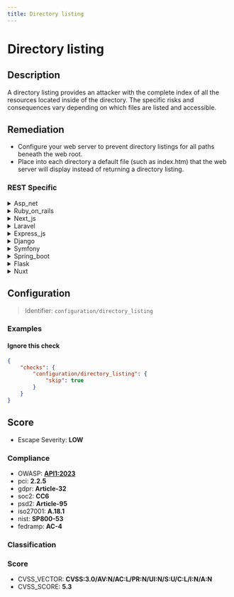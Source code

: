 ```yaml
---
title: Directory listing
---
```


# Directory listing

## Description

A directory listing provides an attacker with the complete index of all the resources located inside of the directory.
The specific risks and consequences vary depending on which files are listed and accessible.


## Remediation

- Configure your web server to prevent directory listings for all paths beneath the web root.
- Place into each directory a default file (such as index.htm) that the web server will display instead of returning a directory listing.



### REST Specific

<details>
    <summary>Asp_net</summary>

To prevent directory listing in ASP.NET, configure the web server to disable directory browsing. In IIS, this can be done by opening the IIS Manager, navigating to the 'Directory Browsing' feature, and setting it to 'Disabled'. Additionally, ensure that default documents are properly configured so that a default web page is served instead of a directory listing. In the web.config file, set the 'system.webServer/directoryBrowse' element's 'enabled' attribute to 'false' to block directory listing at the application level.

</details>

<details>
    <summary>Ruby_on_rails</summary>

In Ruby on Rails, disable directory listings by ensuring the `config.serve_static_files` option is set to `false` in your application's configuration file. Additionally, configure your web server (e.g., Apache or Nginx) to deny directory browsing. For Apache, use 'Options -Indexes' in your .htaccess file or Apache configuration. For Nginx, ensure 'autoindex off;' is included in the server block configuration.

</details>

<details>
    <summary>Next_js</summary>

In Next.js, disable directory listing by ensuring that the 'server' configuration does not serve static files from a public directory without explicit routes. Use a custom server or middleware to control access to files, and set proper file permissions to prevent unauthorized directory traversal and exposure of sensitive files.

</details>

<details>
    <summary>Laravel</summary>

In Laravel, disable directory listing by ensuring the 'Options -Indexes' directive is included in your .htaccess file, or configure your web server settings appropriately. Additionally, set the 'public' directory as the web root and avoid placing sensitive files within it. Use middleware to restrict access to authorized users and apply proper access controls to your routes.

</details>

<details>
    <summary>Express_js</summary>

In Express.js, disable directory listing by not using express.static() middleware for serving static files, or configure it to disable directory indexing. Additionally, ensure that web server configurations like Apache's .htaccess or Nginx's server block do not have directory listing enabled. Use middleware like helmet to set security-related HTTP headers and prevent common vulnerabilities.

</details>

<details>
    <summary>Django</summary>

In Django, ensure that the 'DEBUG' setting is set to False in your production settings file to prevent the display of a directory listing. Additionally, configure your web server to disallow directory indexing. For Apache, this can be done by removing 'Indexes' from the 'Options' directive in the .htaccess file or the main configuration file. For Nginx, ensure that 'autoindex' is set to 'off;' in the server block configuration.

</details>

<details>
    <summary>Symfony</summary>

In Symfony, disable directory listing by configuring your web server appropriately. For Apache, use '.htaccess' or the config file to set 'Options -Indexes'. For Nginx, ensure 'autoindex' is set to 'off'. Additionally, review your 'public/' directory to ensure it only contains index.php and assets.

</details>

<details>
    <summary>Spring_boot</summary>

In Spring Boot, disable directory listing by configuring your application.properties or application.yml to not allow static content listing, and ensure that your controllers do not expose directory paths. Use Spring Security to restrict access and define proper permissions for different resources.

</details>

<details>
    <summary>Flask</summary>

In Flask, ensure that the 'AUTOINDEX' option is set to False in your application configuration or web server settings to prevent automatic directory listings. Additionally, configure your web server to deny directory browsing requests and serve a custom 403 Forbidden error page instead.

</details>

<details>
    <summary>Nuxt</summary>

In Nuxt.js, to prevent directory listing, ensure that the static file serving configuration does not allow directory indexing. Set 'serveStatic' options to disable directory listing in your server configuration or use a middleware to restrict access to sensitive directories. Additionally, review and configure your web server settings (like Nginx or Apache) to disable directory browsing.

</details>

## Configuration

> Identifier: `configuration/directory_listing`



### Examples



#### Ignore this check

```json
{
    "checks": {
        "configuration/directory_listing": {
            "skip": true
        }
    }
}
```




## Score

- Escape Severity: **<span className="low-severity">LOW</span>**

### Compliance

- OWASP: **[API1:2023](https://github.com/OWASP/API-Security/blob/master/editions/2023/en/0xa1-broken-object-level-authorization.md)**
- pci: **2.2.5**
- gdpr: **Article-32**
- soc2: **CC6**
- psd2: **Article-95**
- iso27001: **A.18.1**
- nist: **SP800-53**
- fedramp: **AC-4**

### Classification






### Score

- CVSS_VECTOR: **CVSS:3.0/AV:N/AC:L/PR:N/UI:N/S:U/C:L/I:N/A:N**
- CVSS_SCORE: **5.3**

